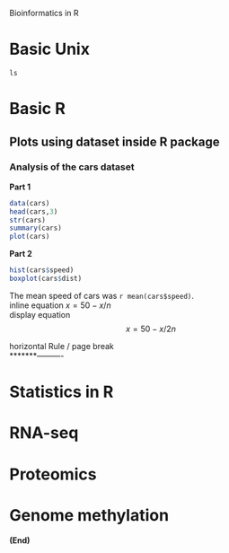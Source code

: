 Bioinformatics in R

# Basic Unix
```unix
ls
```
# Basic R
## Plots using dataset inside R package
### Analysis of the cars dataset
**Part 1**

```r
data(cars)
head(cars,3)
str(cars)
summary(cars)
plot(cars)
```

**Part 2**
```r
hist(cars$speed)
boxplot(cars$dist)
```

The mean speed of cars was `r mean(cars$speed)`.  
inline equation $x= 50-x /n$   
display equation $$ x= 50-x /2n $$ 

 
horizontal Rule / page break  
*******----------

# Statistics in R

# RNA-seq


# Proteomics


# Genome methylation

#### (End)

